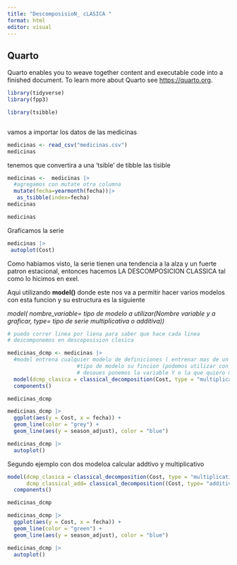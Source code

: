 ```yaml
---
title: "DescomposisioN_ cLASICA "
format: html
editor: visual
---
```


## Quarto

Quarto enables you to weave together content and executable code into a finished document. To learn more about Quarto see <https://quarto.org>.

```r
library(tidyverse)
library(fpp3)
```

```r
library(tsibble)

```

```{library(fpp3)}

```

vamos a importar los datos de las medicinas

```r
medicinas <- read_csv("medicinas.csv")
medicinas


```

tenemos que convertira a una 'tsible' de tibble las tisible

```r

medicinas <-  medicinas |>
  #agregamos con mutate otra columna 
  mutate(fecha=yearmonth(fecha))|>
   as_tsibble(index=fecha)
medicinas
```

```r
medicinas
```

Graficamos la serie

```r
medicinas |>
 autoplot(Cost)
```

Como habiamos visto, la serie tienen una tendencia a la alza y un fuerte patron estacional, entonces hacemos LA DESCOMPOSICION CLASSICA tal como lo hicimos en exel.

Aqui utilizando **model()** donde este nos va a permitir hacer varios modelos con esta funcion y su estructura es la siguiente

*model( nombre_variable= tipo de modelo a utilizar(Nombre variable y a graficar, type= tipo de serie multiplicativa o additiva))*

```r
 
# puedo correr linea por liena para saber que hace cada linea 
# descomponemos en descoposision clasica 

medicinas_dcmp <- medicinas |>
  #model entrena cualquier modelo de definiciones ( entrenar mas de un modelo a la ves)
                      #tipo de modelo su fincion (podemos utilizar con model muchos modelos)
                      # desoues ponemos la variable Y o la que quiero model (Cost),definir la descomposicion multiplicativa
  model(dcmp_clasica = classical_decomposition(Cost, type = "multiplicative")) |>
  components()

medicinas_dcmp

medicinas_dcmp |> 
  ggplot(aes(y = Cost, x = fecha)) +
  geom_line(color = "grey") +
  geom_line(aes(y = season_adjust), color = "blue")

medicinas_dcmp |> 
  autoplot()

```

Segundo ejemplo con dos modeloa calcular addtivo y multiplicativo

```r
model(dcmp_clasica = classical_decomposition(Cost, type = "multiplicative"),
      dcmp_classical_add= classical_decomposition((Cost, type= "additive"))) |>
  components()

medicinas_dcmp

medicinas_dcmp |> 
  ggplot(aes(y = Cost, x = fecha)) +
  geom_line(color = "green") +
  geom_line(aes(y = season_adjust), color = "blue")

medicinas_dcmp |> 
  autoplot()

```

```r

```
